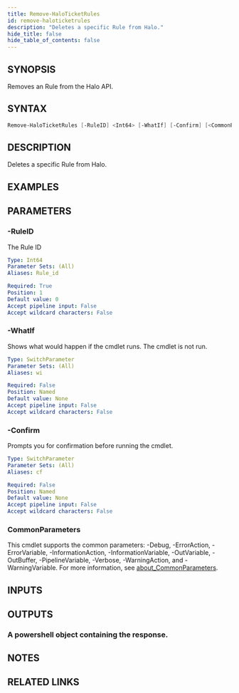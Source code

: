 ```yaml
---
title: Remove-HaloTicketRules
id: remove-haloticketrules
description: "Deletes a specific Rule from Halo."
hide_title: false
hide_table_of_contents: false
---
```


## SYNOPSIS

Removes an Rule from the Halo API.

## SYNTAX

```powershell
Remove-HaloTicketRules [-RuleID] <Int64> [-WhatIf] [-Confirm] [<CommonParameters>]
```

## DESCRIPTION

Deletes a specific Rule from Halo.

## EXAMPLES

## PARAMETERS

### -RuleID

The Rule ID

```yaml
Type: Int64
Parameter Sets: (All)
Aliases: Rule_id

Required: True
Position: 1
Default value: 0
Accept pipeline input: False
Accept wildcard characters: False
```

### -WhatIf

Shows what would happen if the cmdlet runs.
The cmdlet is not run.

```yaml
Type: SwitchParameter
Parameter Sets: (All)
Aliases: wi

Required: False
Position: Named
Default value: None
Accept pipeline input: False
Accept wildcard characters: False
```

### -Confirm

Prompts you for confirmation before running the cmdlet.

```yaml
Type: SwitchParameter
Parameter Sets: (All)
Aliases: cf

Required: False
Position: Named
Default value: None
Accept pipeline input: False
Accept wildcard characters: False
```

### CommonParameters

This cmdlet supports the common parameters: -Debug, -ErrorAction, -ErrorVariable, -InformationAction, -InformationVariable, -OutVariable, -OutBuffer, -PipelineVariable, -Verbose, -WarningAction, and -WarningVariable. For more information, see [about_CommonParameters](http://go.microsoft.com/fwlink/?LinkID=113216).

## INPUTS

## OUTPUTS

### A powershell object containing the response.

## NOTES

## RELATED LINKS
